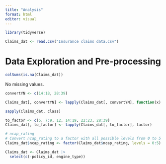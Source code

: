 ```yaml
---
title: "Analysis"
format: html
editor: visual
---
```


```r
library(tidyverse)
```

```r
Claims_dat <- read.csv("Insurance claims data.csv")
```

# Data Exploration and Pre-processing

```r
colSums(is.na(Claims_dat))
```

No missing values.

```r
convertYN <- c(14:18, 28:39)

Claims_dat[, convertYN] <- lapply(Claims_dat[, convertYN], function(x) ifelse(x == "Yes", 1, 0))
```

```r
sapply(Claims_dat, class)

to_factor <- c(5, 7:9, 12, 14:19, 22:23, 28:39)
Claims_dat[, to_factor] <- lapply(Claims_dat[, to_factor], factor)

# ncap_rating
# Convert ncap_rating to a factor with all possible levels from 0 to 5
Claims_dat$ncap_rating <- factor(Claims_dat$ncap_rating, levels = 0:5)
```

```r
Claims_dat <- Claims_dat |>
  select(c(-policy_id, engine_type)) 
```

